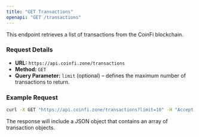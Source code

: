 ```yaml
---
title: "GET Transactions"
openapi: "GET /transactions"
---
```


This endpoint retrieves a list of transactions from the CoinFi blockchain.

### Request Details

- **URL:** `https://api.coinfi.zone/transactions`
- **Method:** `GET`
- **Query Parameter:** `limit` (optional) – defines the maximum number of transactions to return.

### Example Request

```sh
curl -X GET "https://api.coinfi.zone/transactions?limit=10" -H "Accept: application/json"
```

The response will include a JSON object that contains an array of transaction objects.
